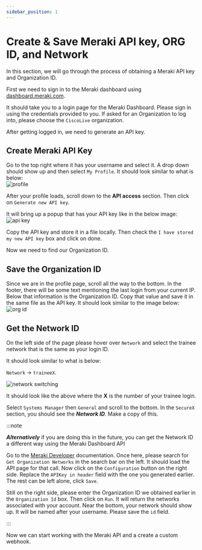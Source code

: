 ```yaml
---
sidebar_position: 1
---
```


# Create & Save Meraki API key, ORG ID, and Network

In this section, we will go through the process of obtaining a Meraki API key and Organization ID.

First we need to sign in to the Meraki dashboard using [dashboard.meraki.com](https://dashboard.meraki.com).

It should take you to a login page for the Meraki Dashboard. Please sign in using the credentials provided to you. If asked for an Organization to log into, please choose the `CiscoLive` organization.

After getting logged in, we need to generate an API key.

## Create Meraki API Key

Go to the top right where it has your username and select it. A drop down should show up and then select `My Profile`. It should look similar to what is below:  
![profile](../img/meraki/select-profile.png)

After your profile loads, scroll down to the **API access** section. Then click on `Generate new API key`.

It will bring up a popup that has your API key like in the below image:  
![api key](../img/meraki/generate-api-key.png)

Copy the API key and store it in a file locally. Then check the `I have stored my new API key` box and click on done.

Now we need to find our Organization ID.

## Save the Organization ID

Since we are in the profile page, scroll all the way to the bottom. In the footer, there will be some text mentioning the last login from your current IP. Below that information is the Organization ID. Copy that value and save it in the same file as the API key. It should look similar to the image below:  
![org id](../img/meraki/ord-id.png)

## Get the Network ID

On the left side of the page please hover over `Network` and select the trainee network that is the same as your login ID.

It should look similar to what is below:

`Network` -> `traineeX`.

![network switching](../img/meraki/net-switch.jpg)

It should look like the above where the **X** is the number of your trainee login.

Select `Systems Manager` then `General` and scroll to the bottom. In the `SecureX` section, you should see the **_Network ID_**. Make a copy of this.

:::note

**_Alternatively_** if you are doing this in the future, you can get the Network ID a different way using the Meraki Dashboard API

Go to the [Meraki Developer](https://developer.cisco.com/meraki/api-latest/) documentation. Once here, please search for `Get Organization Networks` in the search bar on the left. It should load the API page for that call. Now click on the `Configuration` button on the right side. Replace the `APIKey in header` field with the one you generated earlier. The rest can be left alone, click `Save`.

Still on the right side, please enter the Organization ID we obtained earlier in the `Organization Id` box. Then click on `Run`. It will return the networks associated with your account. Near the bottom, your network should show up. It will be named after your username. Please save the `id` field.

:::

Now we can start working with the Meraki API and a create a custom webhook.
